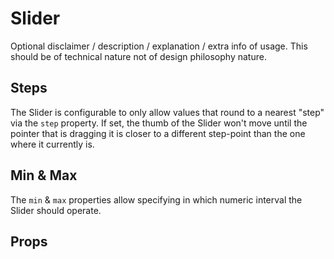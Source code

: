 
# Slider



Optional disclaimer / description / explanation / extra info of usage.
This should be of technical nature not of design philosophy nature.

<Canvas withSource="open">
    <Story id="components-slider--basic" />
</Canvas>

## Steps

The Slider is configurable to only allow values that round to a nearest "step" via the `step` property.
If set, the thumb of the Slider won't move until the pointer that is dragging it is closer to a different
step-point than the one where it currently is.

<Canvas>
  <Story id="components-slider--step" />
</Canvas>

## Min & Max

The `min` & `max` properties allow specifying in which numeric interval the Slider should operate.

<Canvas>
  <Story id="components-slider--min-max" />
</Canvas>

## Props

<ArgsTable story={PRIMARY_STORY} />
